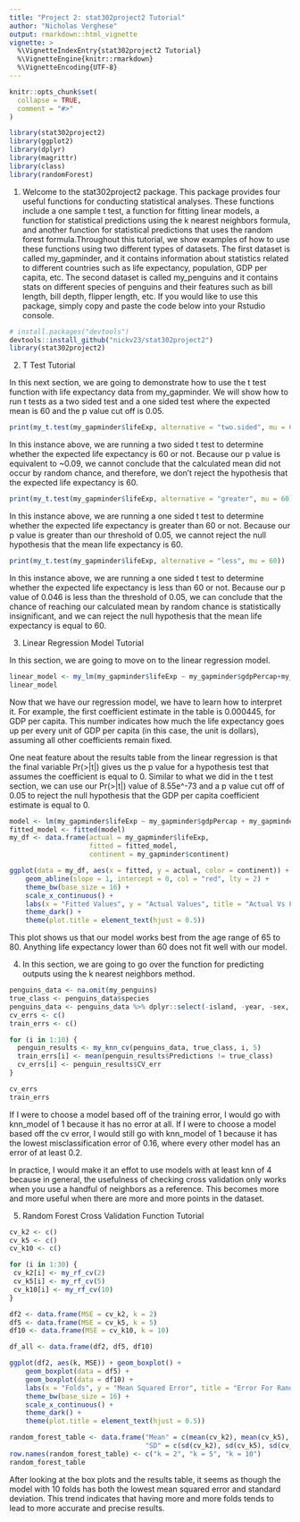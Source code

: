 ```yaml
---
title: "Project 2: stat302project2 Tutorial"
author: "Nicholas Verghese"
output: rmarkdown::html_vignette
vignette: >
  %\VignetteIndexEntry{stat302project2 Tutorial}
  %\VignetteEngine{knitr::rmarkdown}
  %\VignetteEncoding{UTF-8}
---
```


```r
knitr::opts_chunk$set(
  collapse = TRUE,
  comment = "#>"
)
```

```r
library(stat302project2)
library(ggplot2)
library(dplyr)
library(magrittr)
library(class)
library(randomForest)
```

1. Welcome to the stat302project2 package. This package provides four useful functions for conducting statistical analyses. These functions include a one sample t test, a function for fitting linear models, a function for statistical predictions using the k nearest neighbors formula, and another function for statistical predictions that uses the random forest formula.Throughout this tutorial, we show examples of how to use these functions using two different types of datasets. The first dataset is called my_gapminder, and it contains information about statistics related to different countries such as life expectancy, population, GDP per capita, etc. The second dataset is called my_penguins and it contains stats on different species of penguins and their features such as bill length, bill depth, flipper length, etc. If you would like to use this package, simply copy and paste the code below into your Rstudio console.

```r
# install.packages("devtools")
devtools::install_github("nickv23/stat302project2")
library(stat302project2)

```

2. T Test Tutorial

In this next section, we are going to demonstrate how to use the t test function with life expectancy data from my_gapminder. We will show how to run t tests as a two sided test and a one sided test where the expected mean is 60 and the p value cut off is 0.05.

```r
print(my_t.test(my_gapminder$lifeExp, alternative = "two.sided", mu = 60))

```

In this instance above, we are running a two sided t test to determine whether the expected life expectancy is 60 or not. Because our p value is equivalent to ~0.09, we cannot conclude that the calculated mean did not occur by random chance, and therefore, we don't reject the hypothesis that the expected life expectancy is 60.

```r
print(my_t.test(my_gapminder$lifeExp, alternative = "greater", mu = 60))

```

In this instance above, we are running a one sided t test to determine whether the expected life expectancy is greater than 60 or not. Because our p value is greater than our threshold of 0.05, we cannot reject the null hypothesis that the mean life expectancy is 60.

```r
print(my_t.test(my_gapminder$lifeExp, alternative = "less", mu = 60))

```

In this instance above, we are running a one sided t test to determine whether the expected life expectancy is less than 60 or not. Because our p value of 0.046 is less than the threshold of 0.05, we can conclude that the chance of reaching our calculated mean by random chance is statistically insignificant, and we can reject the null hypothesis that the mean life expectancy is equal to 60.



3. Linear Regression Model Tutorial

In this section, we are going to move on to the linear regression model.

```r
linear_model <- my_lm(my_gapminder$lifeExp ~ my_gapminder$gdpPercap+my_gapminder$continent, my_gapminder)
linear_model

```

Now that we have our regression model, we have to learn how to interpret it. For example, the first coefficient estimate in the table is 0.000445, for GDP per capita. This number indicates how much the life expectancy goes up per every unit of GDP per capita (in this case, the unit is dollars), assuming all other coefficients remain fixed.

One neat feature about the results table from the linear regression is that the final variable Pr(>|t|) gives us the p value for a hypothesis test that assumes the coefficient is equal to 0. Similar to what we did in the t test section, we can use our Pr(>|t|) value of 8.55e^-73 and a p value cut off of 0.05 to reject the null hypothesis that the GDP per capita coefficient estimate is equal to 0.

```r
model <- lm(my_gapminder$lifeExp ~ my_gapminder$gdpPercap + my_gapminder$continent, my_gapminder)
fitted_model <- fitted(model)
my_df <- data.frame(actual = my_gapminder$lifeExp, 
                    fitted = fitted_model,
                    continent = my_gapminder$continent)

ggplot(data = my_df, aes(x = fitted, y = actual, color = continent)) + ggplot2::geom_point() +
    geom_abline(slope = 1, intercept = 0, col = "red", lty = 2) +
    theme_bw(base_size = 16) +
    scale_x_continuous() +
    labs(x = "Fitted Values", y = "Actual Values", title = "Actual Vs Fitted Life Expectancy") +
    theme_dark() +
    theme(plot.title = element_text(hjust = 0.5)) 


```

This plot shows us that our model works best from the age range of 65 to 80. Anything life expectancy lower than 60 does not fit well with our model.



4. In this section, we are going to go over the function for predicting outputs using the k nearest neighbors method.

```r
penguins_data <- na.omit(my_penguins)
true_class <- penguins_data$species
penguins_data <- penguins_data %>% dplyr::select(-island, -year, -sex, -species)
cv_errs <- c()
train_errs <- c()

for (i in 1:10) {
  penguin_results <- my_knn_cv(penguins_data, true_class, i, 5)
  train_errs[i] <- mean(penguin_results$Predictions != true_class)
  cv_errs[i] <- penguin_results$CV_err
}

cv_errs
train_errs

```

If I were to choose a model based off of the training error, I would go with knn_model of 1 because it has no error at all. If I were to choose a model based off the cv error, I would still go with knn_model of 1 because it has the lowest misclassification error of 0.16, where every other model has an error of at least 0.2.

In practice, I would make it an effot to use models with at least knn of 4 because in general, the usefulness of checking cross validation only works when you use a handful of neighbors as a reference. This becomes more and more useful when there are more and more points in the dataset.



5. Random Forest Cross Validation Function Tutorial

```r
cv_k2 <- c()
cv_k5 <- c()
cv_k10 <- c()

for (i in 1:30) {
 cv_k2[i] <- my_rf_cv(2)
 cv_k5[i] <- my_rf_cv(5)
 cv_k10[i] <- my_rf_cv(10)
}

df2 <- data.frame(MSE = cv_k2, k = 2)
df5 <- data.frame(MSE = cv_k5, k = 5)
df10 <- data.frame(MSE = cv_k10, k = 10)

df_all <- data.frame(df2, df5, df10)

ggplot(df2, aes(k, MSE)) + geom_boxplot() +
    geom_boxplot(data = df5) +
    geom_boxplot(data = df10) +
    labs(x = "Folds", y = "Mean Squared Error", title = "Error For RandomForests Of Different Folds") +
    theme_bw(base_size = 16) +
    scale_x_continuous() +
    theme_dark() +
    theme(plot.title = element_text(hjust = 0.5)) 


```

```r

random_forest_table <- data.frame("Mean" = c(mean(cv_k2), mean(cv_k5), mean(cv_k10)),
                                  "SD" = c(sd(cv_k2), sd(cv_k5), sd(cv_k10)))
row.names(random_forest_table) <- c("k = 2", "k = 5", "k = 10")
random_forest_table
```

After looking at the box plots and the results table, it seems as though the model with 10 folds has both the lowest mean squared error and standard deviation. This trend indicates that having more and more folds tends to lead to more accurate and precise results.
